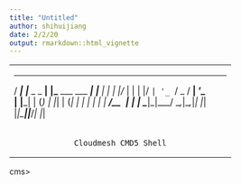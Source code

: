 ```yaml
---
title: "Untitled"
author: shihuijiang
date: 2/2/20
output: rmarkdown::html_vignette
---
```



+-------------------------------------------------------+
|   ____ _                 _                     _      |
|  / ___| | ___  _   _  __| |_ __ ___   ___  ___| |__   |
| | |   | |/ _ \| | | |/ _` | '_ ` _ \ / _ \/ __| '_ \  |
| | |___| | (_) | |_| | (_| | | | | | |  __/\__ \ | | | |
|  \____|_|\___/ \__,_|\__,_|_| |_| |_|\___||___/_| |_| |
+-------------------------------------------------------+
|                  Cloudmesh CMD5 Shell                 |
+-------------------------------------------------------+

cms>
